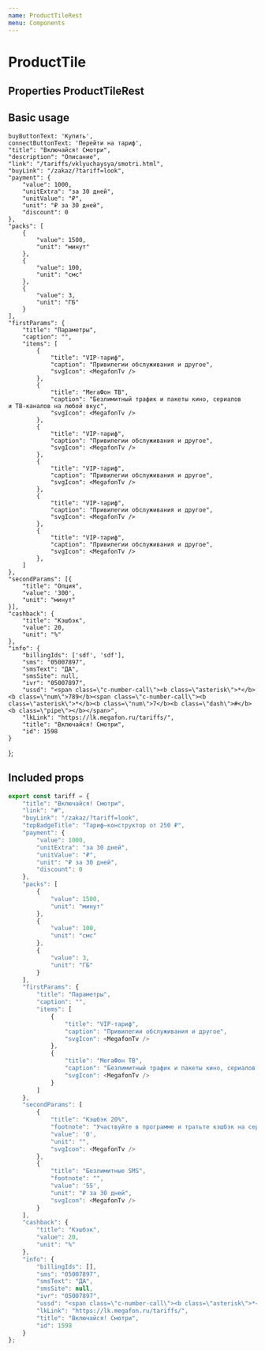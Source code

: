 ```yaml
---
name: ProductTileRest
menu: Components
---
```




# ProductTile

## Properties ProductTileRest
<PropsTable of={ProductTileRest} />

## Basic usage

    buyButtonText: 'Купить',
    connectButtonText: 'Перейти на тариф',
    "title": "Включайся! Смотри",
    "description": "Описание",
    "link": "/tariffs/vklyuchaysya/smotri.html",
    "buyLink": "/zakaz/?tariff=look",
    "payment": {
        "value": 1000,
        "unitExtra": "за 30 дней",
        "unitValue": "₽",
        "unit": "₽ за 30 дней",
        "discount": 0
    },
    "packs": [
        {
            "value": 1500,
            "unit": "минут"
        },
        {
            "value": 100,
            "unit": "смс"
        },
        {
            "value": 3,
            "unit": "ГБ"
        }
    ],
    "firstParams": {
        "title": "Параметры",
        "caption": "",
        "items": [
            {
                "title": "VIP-тариф",
                "caption": "Привилегии обслуживания и другое",
                "svgIcon": <MegafonTv />
            },
            {
                "title": "МегаФон ТВ",
                "caption": "Безлимитный трафик и пакеты кино, сериалов и ТВ-каналов на любой вкус",
                "svgIcon": <MegafonTv />
            },
            {
                "title": "VIP-тариф",
                "caption": "Привилегии обслуживания и другое",
                "svgIcon": <MegafonTv />
            },
            {
                "title": "VIP-тариф",
                "caption": "Привилегии обслуживания и другое",
                "svgIcon": <MegafonTv />
            },
            {
                "title": "VIP-тариф",
                "caption": "Привилегии обслуживания и другое",
                "svgIcon": <MegafonTv />
            },
            {
                "title": "VIP-тариф",
                "caption": "Привилегии обслуживания и другое",
                "svgIcon": <MegafonTv />
            },
        ]
    },
    "secondParams": [{
        "title": "Опция",
        "value": '300',
        "unit": "минут"
    }],
    "cashback": {
        "title": "Кэшбэк",
        "value": 20,
        "unit": "%"
    },
    "info": {
        "billingIds": ['sdf', 'sdf'],
        "sms": "05007897",
        "smsText": "ДА",
        "smsSite": null,
        "ivr": "05007897",
        "ussd": "<span class=\"c-number-call\"><b class=\"asterisk\">*</b><b class=\"num\">789</b><span class=\"c-number-call\"><b class=\"asterisk\">*</b><b class=\"num\">7</b><b class=\"dash\">#</b><b class=\"pipe\"></b></span>",
        "lkLink": "https://lk.megafon.ru/tariffs/",
        "title": "Включайся! Смотри",
        "id": 1598
    }
};

<Playground wrapper={Wrapper}>
    <div style={{ width: '300px' }}>
        <ProductTileRest {...tariff} />
    </div>
</Playground>

## Included props

``` javascript
export const tariff = {
    "title": "Включайся! Смотри",
    "link": "#",
    "buyLink": "/zakaz/?tariff=look",
    "topBadgeTitle": "Тариф–конструктор от 250 ₽",
    "payment": {
        "value": 1000,
        "unitExtra": "за 30 дней",
        "unitValue": "₽",
        "unit": "₽ за 30 дней",
        "discount": 0
    },
    "packs": [
        {
            "value": 1500,
            "unit": "минут"
        },
        {
            "value": 100,
            "unit": "смс"
        },
        {
            "value": 3,
            "unit": "ГБ"
        }
    ],
    "firstParams": {
        "title": "Параметры",
        "caption": "",
        "items": [
            {
                "title": "VIP-тариф",
                "caption": "Привилегии обслуживания и другое",
                "svgIcon": <MegafonTv />
            },
            {
                "title": "МегаФон ТВ",
                "caption": "Безлимитный трафик и пакеты кино, сериалов и ТВ-каналов на любой вкус",
                "svgIcon": <MegafonTv />
            }
        ]
    },
    "secondParams": [
        {
            "title": "Кэшбэк 20%",
            "footnote": "Участвуйте в программе и тратьте кэшбэк на сервисы и покупки в салонах и интернет-магазине МегаФона",
            "value": '0',
            "unit": "",
            "svgIcon": <MegafonTv />
        },
        {
            "title": "Безлимитные SMS",
            "footnote": "",
            "value": '55',
            "unit": "₽ за 30 дней",
            "svgIcon": <MegafonTv />
        }
    ],
    "cashback": {
        "title": "Кэшбэк",
        "value": 20,
        "unit": "%"
    },
    "info": {
        "billingIds": [],
        "sms": "05007897",
        "smsText": "ДА",
        "smsSite": null,
        "ivr": "05007897",
        "ussd": "<span class=\"c-number-call\"><b class=\"asterisk\">*</b><b class=\"num\">789</b><span class=\"c-number-call\"><b class=\"asterisk\">*</b><b class=\"num\">7</b><b class=\"dash\">#</b><b class=\"pipe\"></b></span>",
        "lkLink": "https://lk.megafon.ru/tariffs/",
        "title": "Включайся! Смотри",
        "id": 1598
    }
};
```
